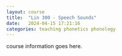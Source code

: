 ```yaml
---
layout: course
title:  "Lin 300 - Speech Sounds"
date:   2024-04-15 17:21:16
categories: teaching phonetics phonology
---
```


course information goes here.
